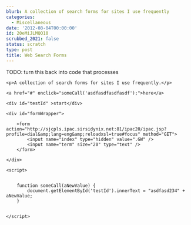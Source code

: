 ```yaml
---
blurb: A collection of search forms for sites I use frequently
categories:
  - Miscellaneous
date: '2012-08-04T00:00:00'
id: 20eMiJLMQO10
scrubbed_2021: false
status: scratch
type: post
title: Web Search Forms
---
```


TODO: turn this back into code that processes

```
<p>A collection of search forms for sites I use frequently.</p>

<a href="#" onclick="someCall('asdfasdfasdfasdf');">here</a>

<div id="testId" >start</div>

<div id="formWrapper">

	<form action="http://sjcpls.ipac.sirsidynix.net:81/ipac20/ipac.jsp?profile=dial&amp;lang=eng&amp;reloadxsl=true#focus" method="GET">
		<input name="index" type="hidden" value=".GW" />
		<input name="term" size="20" type="text" />
	</form>

</div>

<script>

	
	function someCall(aNewValue) {
		document.getElementById('testId').innerText = "asdfasd234" + aNewValue;
	}
	
	
</script>
```

